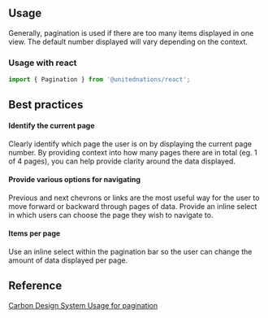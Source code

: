 
## Usage

Generally, pagination is used if there are too many items displayed in one view. The default number displayed will vary depending on the context.

### Usage with react

```js
import { Pagination } from '@unitednations/react';
```

## Best practices

#### Identify the current page

Clearly identify which page the user is on by displaying the current page number. By providing context into how many pages there are in total (eg. 1 of 4 pages), you can help provide clarity around the data displayed.

#### Provide various options for navigating

Previous and next chevrons or links are the most useful way for the user to move forward or backward through pages of data. Provide an inline select in which users can choose the page they wish to navigate to.

#### Items per page

Use an inline select within the pagination bar so the user can change the amount of data displayed per page.

## Reference

[Carbon Design System Usage for pagination](https://www.carbondesignsystem.com/components/pagination/usage)
